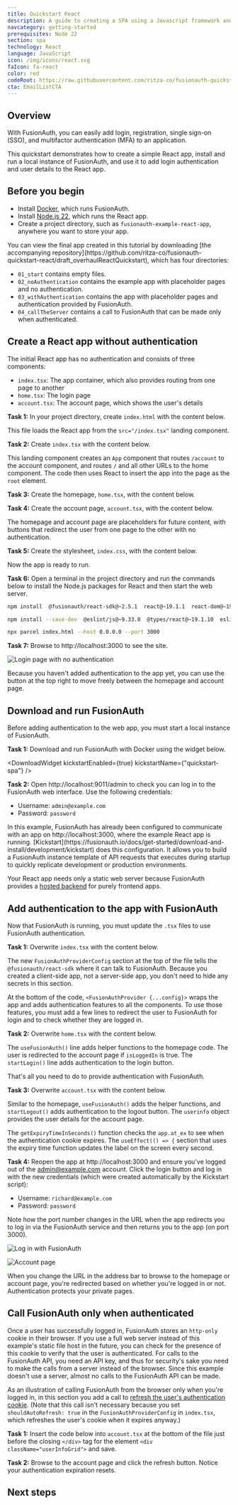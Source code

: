 ```yaml
---
title: Quickstart React
description: A guide to creating a SPA using a Javascript framework and adding authentication with FusionAuth.
navcategory: getting-started
prerequisites: Node 22
section: spa
technology: React
language: JavaScript
icon: /img/icons/react.svg
faIcon: fa-react
color: red
codeRoot: https://raw.githubusercontent.com/ritza-co/fusionauth-quickstart-react/draft_overhaulReactQuickstart
cta: EmailListCTA
---
```



## Overview

With FusionAuth, you can easily add login, registration, single sign-on (SSO), and multifactor authentication (MFA) to an application.

This quickstart demonstrates how to create a simple React app, install and run a local instance of FusionAuth, and use it to add login authentication and user details to the React app.

## Before you begin

- Install [Docker](https://www.docker.com), which runs FusionAuth.
- Install [Node.js 22](https://nodejs.org/en), which runs the React app.
- Create a project directory, such as `fusionauth-example-react-app`, anywhere you want to store your app.

<Aside type="note">
You can view the final app created in this tutorial by downloading [the accompanying repository](https://github.com/ritza-co/fusionauth-quickstart-react/draft_overhaulReactQuickstart), which has four directories:

- `01_start` contains empty files.
- `02_noAuthentication` contains the example app with placeholder pages and no authentication.
- `03_withAuthentication` contains the app with placeholder pages and authentication provided by FusionAuth.
- `04_callTheServer` contains a call to FusionAuth that can be made only when authenticated.
</Aside>

## Create a React app without authentication

The initial React app has no authentication and consists of three components:

- `index.tsx`: The app container, which also provides routing from one page to another
- `home.tsx`: The login page
- `account.tsx`: The account page, which shows the user's details

**Task 1:** In your project directory, create `index.html` with the content below.

<RemoteCode url="https://raw.githubusercontent.com/ritza-co/fusionauth-quickstart-react/draft_overhaulReactQuickstart/02_noAuthentication/index.html" lang="tsx"/>

This file loads the React app from the `src="/index.tsx"` landing component.

**Task 2:** Create `index.tsx` with the content below.

<RemoteCode url="https://raw.githubusercontent.com/ritza-co/fusionauth-quickstart-react/draft_overhaulReactQuickstart/02_noAuthentication/index.tsx" lang="tsx"/>

This landing component creates an `App` component that routes `/account` to the account component, and routes `/` and all other URLs to the home component. The code then uses React to insert the app into the page as the `root` element.

**Task 3:** Create the homepage, `home.tsx`, with the content below.

<RemoteCode url="https://raw.githubusercontent.com/ritza-co/fusionauth-quickstart-react/draft_overhaulReactQuickstart/02_noAuthentication/home.tsx" lang="tsx"/>

**Task 4:** Create the account page, `account.tsx`, with the content below.

<RemoteCode url="https://raw.githubusercontent.com/ritza-co/fusionauth-quickstart-react/draft_overhaulReactQuickstart/02_noAuthentication/account.tsx" lang="tsx"/>

The homepage and account page are placeholders for future content, with buttons that redirect the user from one page to the other with no authentication.

**Task 5:** Create the stylesheet, `index.css`, with the content below.

<RemoteCode url="https://raw.githubusercontent.com/ritza-co/fusionauth-quickstart-react/draft_overhaulReactQuickstart/02_noAuthentication/index.css" lang="css"/>

Now the app is ready to run.

**Task 6:** Open a terminal in the project directory and run the commands below to install the Node.js packages for React and then start the web server.

```sh
npm install  @fusionauth/react-sdk@~2.5.1  react@~19.1.1  react-dom@~19.1.1  react-router-dom@6.7.0

npm install --save-dev  @eslint/js@~9.33.0  @types/react@~19.1.10  eslint@~9.33.0  typescript@~5.9.2  typescript-eslint@~8.40.0  parcel@~2.15.4

npx parcel index.html --host 0.0.0.0 --port 3000
```

**Task 7:** Browse to http://localhost:3000 to see the site.

![Login page with no authentication](../../../public/img/quickstarts/quickstart-javascript-react-web/login.webp)

Because you haven't added authentication to the app yet, you can use the button at the top right to move freely between the homepage and account page.

## Download and run FusionAuth

Before adding authentication to the web app, you must start a local instance of FusionAuth.

**Task 1:** Download and run FusionAuth with Docker using the widget below.

<DownloadWidget kickstartEnabled={true} kickstartName={"quickstart-spa"} />

**Task 2:** Open http://localhost:9011/admin to check you can log in to the FusionAuth web interface. Use the following credentials:

- Username: `admin@example.com`
- Password: `password`

<Aside type="note">
In this example, FusionAuth has already been configured to communicate with an app on http://localhost:3000, where the example React app is running. [Kickstart](https://fusionauth.io/docs/get-started/download-and-install/development/kickstart) does this configuration. It allows you to build a FusionAuth instance template of API requests that executes during startup to quickly replicate development or production environments.

Your React app needs only a static web server because FusionAuth provides a [hosted backend](https://fusionauth.io/docs/apis/hosted-backend) for purely frontend apps.
</Aside>

## Add authentication to the app with FusionAuth

Now that FusionAuth is running, you must update the `.tsx` files to use FusionAuth authentication.

**Task 1:** Overwrite `index.tsx` with the content below.

<RemoteCode url="https://raw.githubusercontent.com/ritza-co/fusionauth-quickstart-react/draft_overhaulReactQuickstart/03_withAuthentication/index.tsx" lang="tsx"/>

The new `FusionAuthProviderConfig` section at the top of the file tells the `@fusionauth/react-sdk` where it can talk to FusionAuth. Because you created a client-side app, not a server-side app, you don't need to hide any secrets in this section.

At the bottom of the code, `<FusionAuthProvider {...config}>` wraps the app and adds authentication features to all the components. To use those features, you must add a few lines to redirect the user to FusionAuth for login and to check whether they are logged in.

**Task 2:** Overwrite `home.tsx` with the content below.

<RemoteCode url="https://raw.githubusercontent.com/ritza-co/fusionauth-quickstart-react/draft_overhaulReactQuickstart/03_withAuthentication/home.tsx" lang="tsx"/>

The `useFusionAuth()` line adds helper functions to the homepage code. The user is redirected to the account page if `isLoggedIn` is true. The `startLogin()` line adds authentication to the login button.

That's all you need to do to provide authentication with FusionAuth.

**Task 3:** Overwrite `account.tsx` with the content below.

<RemoteCode url="https://raw.githubusercontent.com/ritza-co/fusionauth-quickstart-react/draft_overhaulReactQuickstart/03_withAuthentication/account.tsx" lang="tsx"/>

Similar to the homepage, `useFusionAuth()` adds the helper functions, and `startLogout()` adds authentication to the logout button. The `userinfo` object provides the user details for the account page.

The `getExpiryTimeInSeconds()` function checks the `app.at_ex` to see when the authentication cookie expires. The `useEffect(() => {` section that uses the expiry time function updates the label on the screen every second.

**Task 4:** Reopen the app at http://localhost:3000 and ensure you've logged out of the admin@example.com account. Click the login button and log in with the new credentials (which were created automatically by the Kickstart script):

- Username: `richard@example.com`
- Password: `password`

Note how the port number changes in the URL when the app redirects you to log in via the FusionAuth service and then returns you to the app (on port 3000).

![Log in with FusionAuth](../../../public/img/quickstarts/quickstart-javascript-react-web/fa.webp)

![Account page](../../../public/img/quickstarts/quickstart-javascript-react-web/account.webp)

When you change the URL in the address bar to browse to the homepage or account page, you're redirected based on whether you're logged in or not. Authentication protects your private pages.

## Call FusionAuth only when authenticated

Once a user has successfully logged in, FusionAuth stores an `http-only` cookie in their browser. If you use a full web server instead of this example's static file host in the future, you can check for the presence of this cookie to verify that the user is authenticated. For calls to the FusionAuth API, you need an API key, and thus for security's sake you need to make the calls from a server instead of the browser. Since this example doesn't use a server, almost no calls to the FusionAuth API can be made.

As an illustration of calling FusionAuth from the browser only when you're logged in, in this section you add a call to [refresh the user's authentication cookie](https://fusionauth.io/docs/apis/hosted-backend#refresh). (Note that this call isn't necessary because you set `shouldAutoRefresh: true` in the `FusionAuthProviderConfig` in `index.tsx`, which refreshes the user's cookie when it expires anyway.)

**Task 1:** Insert the code below into `account.tsx` at the bottom of the file just before the closing `</div>` tag for the element `<div className="userInfoGrid">` and save.

<RemoteCode url="https://raw.githubusercontent.com/ritza-co/fusionauth-quickstart-react/draft_overhaulReactQuickstart/04_callTheServer/account.tsx" lang="tsx" tags="fusionauth"/>

**Task 2:** Browse to the account page and click the refresh button. Notice your authentication expiration resets.

## Next steps

<NextSteps />

